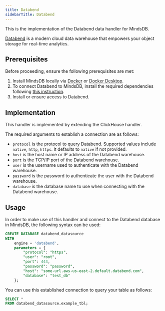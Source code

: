 ```yaml
---
title: Databend
sidebarTitle: Databend
---
```


This is the implementation of the Databend data handler for MindsDB.

[Databend](https://databend.rs/) is a modern cloud data warehouse that empowers your object storage for real-time analytics.

## Prerequisites

Before proceeding, ensure the following prerequisites are met:

1. Install MindsDB locally via [Docker](/setup/self-hosted/docker) or [Docker Desktop](/setup/self-hosted/docker-desktop).
2. To connect Databend to MindsDB, install the required dependencies following [this instruction](/setup/self-hosted/docker#install-dependencies).
3. Install or ensure access to Databend.

## Implementation

This handler is implemented by extending the ClickHouse handler.

The required arguments to establish a connection are as follows:

* `protocol` is the protocol to query Databend. Supported values include `native`, `http`, `https`. It defaults to `native` if not provided.
* `host` is the host name or IP address of the Databend warehouse.
* `port` is the TCP/IP port of the Databend warehouse.
* `user` is the username used to authenticate with the Databend warehouse.
* `password` is the password to authenticate the user with the Databend warehouse.
* `database` is the database name to use when connecting with the Databend warehouse.

## Usage

In order to make use of this handler and connect to the Databend database in MindsDB, the following syntax can be used:

```sql
CREATE DATABASE databend_datasource
WITH
    engine = 'databend',
    parameters = {
        "protocol": "https",
        "user": "root",
        "port": 443,
        "password": "password",
        "host": "some-url.aws-us-east-2.default.databend.com",
        "database": "test_db"
    };
```

You can use this established connection to query your table as follows:

```sql
SELECT *
FROM databend_datasource.example_tbl;
```
